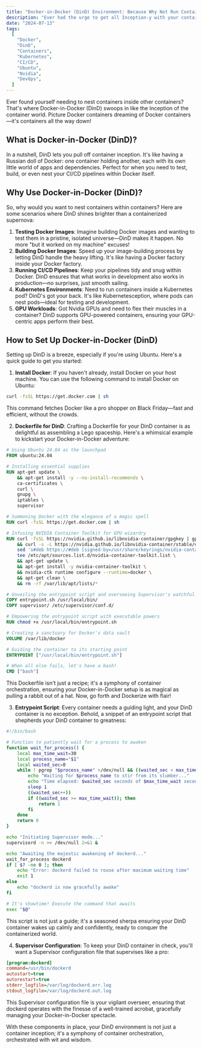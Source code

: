 ```yaml
---
title: "Docker-in-Docker (DinD) Environment: Because Why Not Run Containers Inside Containers?"
description: "Ever had the urge to get all Inception-y with your containers? Dive into Docker-in-Docker (DinD) and discover the joys of running containers inside other containers. Because why settle for one layer of abstraction when you can have two? Learn about the perks, perfect scenarios, and top tips for making the most of DinD in your dev and test workflows."
date: "2024-07-13"
tags:
  [
    "Docker",
    "DinD",
    "Containers",
    "Kubernetes",
    "CI/CD",
    "Ubuntu",
    "Nvidia",
    "DevOps",
  ]
---
```


<CustomImage
  src="https://raw.githubusercontent.com/prasad89/blogposts/main/images/dind-meme.jpg"
  alt="DinDMeme"
/>

Ever found yourself needing to nest containers inside other containers? That's where Docker-in-Docker (DinD) swoops in like the Inception of the container world. Picture Docker containers dreaming of Docker containers—it's containers all the way down!

## What is Docker-in-Docker (DinD)?

In a nutshell, DinD lets you pull off container inception. It's like having a Russian doll of Docker: one container holding another, each with its own little world of apps and dependencies. Perfect for when you need to test, build, or even nest your CI/CD pipelines within Docker itself.

## Why Use Docker-in-Docker (DinD)?

So, why would you want to nest containers within containers? Here are some scenarios where DinD shines brighter than a containerized supernova:

1. **Testing Docker Images**: Imagine building Docker images and wanting to test them in a pristine, isolated universe—DinD makes it happen. No more "but it worked on my machine" excuses!
2. **Building Docker Images**: Speed up your image-building process by letting DinD handle the heavy lifting. It's like having a Docker factory inside your Docker factory.
3. **Running CI/CD Pipelines**: Keep your pipelines tidy and snug within Docker. DinD ensures that what works in development also works in production—no surprises, just smooth sailing.
4. **Kubernetes Environments**: Need to run containers inside a Kubernetes pod? DinD's got your back. It's like Kubernetesception, where pods can nest pods—ideal for testing and development.
5. **GPU Workloads**: Got Nvidia GPUs and need to flex their muscles in a container? DinD supports GPU-powered containers, ensuring your GPU-centric apps perform their best.

## How to Set Up Docker-in-Docker (DinD)

Setting up DinD is a breeze, especially if you're using Ubuntu. Here's a quick guide to get you started:

1. **Install Docker**: If you haven't already, install Docker on your host machine. You can use the following command to install Docker on Ubuntu:

```bash
curl -fsSL https://get.docker.com | sh
```

This command fetches Docker like a pro shopper on Black Friday—fast and efficient, without the crowds.

2. **Dockerfile for DinD**: Crafting a Dockerfile for your DinD container is as delightful as assembling a Lego spaceship. Here's a whimsical example to kickstart your Docker-in-Docker adventure:

```dockerfile title="Dockerfile"
# Using Ubuntu 24.04 as the launchpad
FROM ubuntu:24.04

# Installing essential supplies
RUN apt-get update \
    && apt-get install -y --no-install-recommends \
    ca-certificates \
    curl \
    gnupg \
    iptables \
    supervisor

# Summoning Docker with the elegance of a magic spell
RUN curl -fsSL https://get.docker.com | sh

# Infusing NVIDIA Container Toolkit for GPU wizardry
RUN curl -fsSL https://nvidia.github.io/libnvidia-container/gpgkey | gpg --dearmor -o /usr/share/keyrings/nvidia-container-toolkit-keyring.gpg \
    && curl -s -L https://nvidia.github.io/libnvidia-container/stable/deb/nvidia-container-toolkit.list | \
    sed 's#deb https://#deb [signed-by=/usr/share/keyrings/nvidia-container-toolkit-keyring.gpg] https://#g' | \
    tee /etc/apt/sources.list.d/nvidia-container-toolkit.list \
    && apt-get update \
    && apt-get install -y nvidia-container-toolkit \
    && nvidia-ctk runtime configure --runtime=docker \
    && apt-get clean \
    && rm -rf /var/lib/apt/lists/*

# Unveiling the entrypoint script and overseeing Supervisor's watchful eye
COPY entrypoint.sh /usr/local/bin/
COPY supervisor/ /etc/supervisor/conf.d/

# Empowering the entrypoint script with executable powers
RUN chmod +x /usr/local/bin/entrypoint.sh

# Creating a sanctuary for Docker's data vault
VOLUME /var/lib/docker

# Guiding the container to its starting point
ENTRYPOINT ["/usr/local/bin/entrypoint.sh"]

# When all else fails, let's have a bash!
CMD ["bash"]
```

This Dockerfile isn't just a recipe; it's a symphony of container orchestration, ensuring your Docker-in-Docker setup is as magical as pulling a rabbit out of a hat. Now, go forth and Dockerize with flair!

3. **Entrypoint Script**: Every container needs a guiding light, and your DinD container is no exception. Behold, a snippet of an entrypoint script that shepherds your DinD container to greatness:

```bash title="entrypoint.sh"
#!/bin/bash

# Function to patiently wait for a process to awaken
function wait_for_process() {
    local max_time_wait=30
    local process_name="$1"
    local waited_sec=0
    while ! pgrep "$process_name" >/dev/null && ((waited_sec < max_time_wait)); do
        echo "Waiting for $process_name to stir from its slumber..."
        echo "Time elapsed: $waited_sec seconds of $max_time_wait seconds"
        sleep 1
        ((waited_sec++))
        if ((waited_sec >= max_time_wait)); then
            return 1
        fi
    done
    return 0
}

echo "Initiating Supervisor mode..."
supervisord -n >> /dev/null 2>&1 &

echo "Awaiting the majestic awakening of dockerd..."
wait_for_process dockerd
if [ $? -ne 0 ]; then
    echo "Error: dockerd failed to rouse after maximum waiting time"
    exit 1
else
    echo "dockerd is now gracefully awake"
fi

# It's showtime! Execute the command that awaits
exec "$@"
```

This script is not just a guide; it's a seasoned sherpa ensuring your DinD container wakes up calmly and confidently, ready to conquer the containerized world.

4. **Supervisor Configuration**: To keep your DinD container in check, you'll want a Supervisor configuration file that supervises like a pro:

```ini title="supervisor/dockerd.conf"
[program:dockerd]
command=/usr/bin/dockerd
autostart=true
autorestart=true
stderr_logfile=/var/log/dockerd.err.log
stdout_logfile=/var/log/dockerd.out.log
```

This Supervisor configuration file is your vigilant overseer, ensuring that dockerd operates with the finesse of a well-trained acrobat, gracefully managing your Docker-in-Docker spectacle.

With these components in place, your DinD environment is not just a container inception; it's a symphony of container orchestration, orchestrated with wit and wisdom.